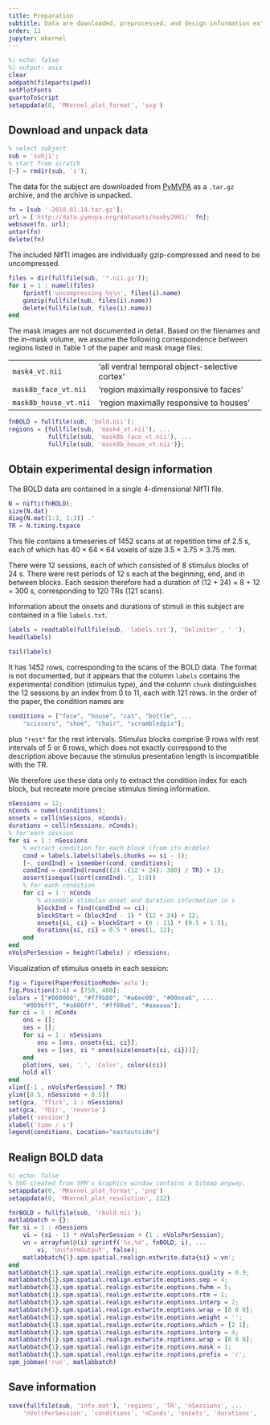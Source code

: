 ```yaml
---
title: Preparation
subtitle: Data are downloaded, preprocessed, and design information extracted
order: 11
jupyter: mkernel
---
```



```matlab
%| echo: false
%| output: asis
clear
addpath(fileparts(pwd))
setPlotFonts
quartoToScript
setappdata(0, 'MKernel_plot_format', 'svg')
```


## Download and unpack data

```matlab
% select subject
sub = 'subj1';
% start from scratch
[~] = rmdir(sub, 's');
```

The data for the subject are downloaded from [PyMVPA](http://dev.pymvpa.org/datadb/haxby2001.html) as a `.tar.gz` archive, and the archive is unpacked.

```matlab
fn = [sub '-2010.01.14.tar.gz'];
url = ['http://data.pymvpa.org/datasets/haxby2001/' fn];
websave(fn, url);
untar(fn)
delete(fn)
```

The included NIfTI images are individually gzip-compressed and need to be uncompressed.

```matlab
files = dir(fullfile(sub, '*.nii.gz'));
for i = 1 : numel(files)
    fprintf('uncompressing %s\n', files(i).name)
    gunzip(fullfile(sub, files(i).name))
    delete(fullfile(sub, files(i).name))
end
```

The mask images are not documented in detail. Based on the filenames and the in-mask volume, we assume the following correspondence between regions listed in Table 1 of the paper and mask image files:

---------------------  ----------------------------------------------
`mask4_vt.nii`         'all ventral temporal object-selective cortex'
`mask8b_face_vt.nii`   'region maximally responsive to faces'
`mask8b_house_vt.nii`  'region maximally responsive to houses'
---------------------  ----------------------------------------------

```matlab
fnBOLD = fullfile(sub, 'bold.nii');
regions = {fullfile(sub, 'mask4_vt.nii'), ...
           fullfile(sub, 'mask8b_face_vt.nii'), ...
           fullfile(sub, 'mask8b_house_vt.nii')};
```


## Obtain experimental design information

The BOLD data are contained in a single 4-dimensional NIfTI file.

```matlab
N = nifti(fnBOLD);
size(N.dat)
diag(N.mat(1:3, 1:3)) .'
TR = N.timing.tspace
```

This file contains a timeseries of 1452 scans at at repetition time of 2.5 s, each of which has 40 × 64 × 64 voxels of size 3.5 × 3.75 × 3.75 mm.

There were 12 sessions, each of which consisted of 8 stimulus blocks of 24 s. There were rest periods of 12 s each at the beginning, end, and in between blocks. Each session therefore had a duration of (12 + 24) × 8 + 12 = 300 s, corresponding to 120 TRs (121 scans).

Information about the onsets and durations of stimuli in this subject are contained in a file `labels.txt`.

```matlab
labels = readtable(fullfile(sub, 'labels.txt'), 'Delimiter', ' ');
head(labels)
```

```matlab
tail(labels)
```

It has 1452 rows, corresponding to the scans of the BOLD data. The format is not documented, but it appears that the column `labels` contains the experimental condition (stimulus type), and the column `chunk` distinguishes the 12 sessions by an index from 0 to 11, each with 121 rows. In the order of the paper, the condition names are

```matlab
conditions = ["face", "house", "cat", "bottle", ...
    "scissors", "shoe", "chair", "scrambledpix"];
```

plus `"rest"` for the rest intervals. Stimulus blocks comprise 9 rows with rest intervals of 5 or 6 rows, which does not exactly correspond to the description above because the stimulus presentation length is incompatible with the TR.

We therefore use these data only to extract the condition index for each block, but recreate more precise stimulus timing information.

```matlab
nSessions = 12;
nConds = numel(conditions);
onsets = cell(nSessions, nConds);
durations = cell(nSessions, nConds);
% for each session
for si = 1 : nSessions
    % extract condition for each block (from its middle)
    cond = labels.labels(labels.chunks == si - 1);
    [~, condInd] = ismember(cond, conditions);
    condInd = condInd(round((24 :(12 + 24): 300) / TR) + 1);
    assert(isequal(sort(condInd).', 1:8))
    % for each condition
    for ci = 1 : nConds
        % assemble stimulus onset and duration information in s
        blockInd = find(condInd == ci);
        blockStart = (blockInd - 1) * (12 + 24) + 12;
        onsets{si, ci} = blockStart + (0 : 11) * (0.5 + 1.5);
        durations{si, ci} = 0.5 * ones(1, 12);
    end
end
nVolsPerSession = height(labels) / nSessions;
```

Visualization of stimulus onsets in each session:

```matlab
fig = figure(PaperPositionMode='auto');
fig.Position(3:4) = [750, 400];
colors = ["#000000", "#ff9b00", "#a6ee00", "#00eea6", ...
    "#009bff", "#a600ff", "#ff00a6", "#aaaaaa"];
for ci = 1 : nConds
    ons = [];
    ses = [];
    for si = 1 : nSessions
        ons = [ons, onsets{si, ci}];
        ses = [ses, si * ones(size(onsets{si, ci}))];
    end
    plot(ons, ses, '.', 'Color', colors(ci))
    hold all
end
xlim([-1 , nVolsPerSession] * TR)
ylim([0.5, nSessions + 0.5])
set(gca, 'YTick', 1 : nSessions)
set(gca, 'YDir', 'reverse')
ylabel('session')
xlabel('time / s')
legend(conditions, Location="eastoutside")
```


## Realign BOLD data

```matlab
%| echo: false
% SVG created from SPM's Graphics window contains a bitmap anyway.
setappdata(0, 'MKernel_plot_format', 'png')
setappdata(0, 'MKernel_plot_resolution', 212)
```

```matlab
fnrBOLD = fullfile(sub, 'rbold.nii');
matlabbatch = {};
for si = 1 : nSessions
    vi = (si - 1) * nVolsPerSession + (1 : nVolsPerSession);
    vn = arrayfun(@(i) sprintf('%s,%d', fnBOLD, i), ...
        vi, 'UniformOutput', false);
    matlabbatch{1}.spm.spatial.realign.estwrite.data{si} = vn';
end
matlabbatch{1}.spm.spatial.realign.estwrite.eoptions.quality = 0.9;
matlabbatch{1}.spm.spatial.realign.estwrite.eoptions.sep = 4;
matlabbatch{1}.spm.spatial.realign.estwrite.eoptions.fwhm = 5;
matlabbatch{1}.spm.spatial.realign.estwrite.eoptions.rtm = 1;
matlabbatch{1}.spm.spatial.realign.estwrite.eoptions.interp = 2;
matlabbatch{1}.spm.spatial.realign.estwrite.eoptions.wrap = [0 0 0];
matlabbatch{1}.spm.spatial.realign.estwrite.eoptions.weight = '';
matlabbatch{1}.spm.spatial.realign.estwrite.roptions.which = [2 1];
matlabbatch{1}.spm.spatial.realign.estwrite.roptions.interp = 4;
matlabbatch{1}.spm.spatial.realign.estwrite.roptions.wrap = [0 0 0];
matlabbatch{1}.spm.spatial.realign.estwrite.roptions.mask = 1;
matlabbatch{1}.spm.spatial.realign.estwrite.roptions.prefix = 'r';
spm_jobman('run', matlabbatch)
```


## Save information

```matlab
save(fullfile(sub, 'info.mat'), 'regions', 'TR', 'nSessions', ...
    'nVolsPerSession', 'conditions', 'nConds', 'onsets', 'durations', 'colors')
```


<!-- Copyright © 2023–24 Carsten Allefeld
SPDX-License-Identifier: GPL-3.0-or-later -->
